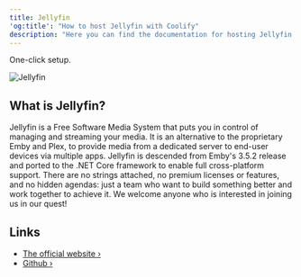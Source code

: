 ```yaml
---
title: Jellyfin
'og:title': "How to host Jellyfin with Coolify"
description: "Here you can find the documentation for hosting Jellyfin with Coolify."
---
```


<Check>One-click setup.</Check>

![Jellyfin](https://raw.githubusercontent.com/jellyfin/jellyfin-ux/master/branding/SVG/banner-logo-solid.svg?sanitize=true)

## What is Jellyfin?
Jellyfin is a Free Software Media System that puts you in control of managing and streaming your media. It is an alternative to the proprietary Emby and Plex, to provide media from a dedicated server to end-user devices via multiple apps. Jellyfin is descended from Emby's 3.5.2 release and ported to the .NET Core framework to enable full cross-platform support. There are no strings attached, no premium licenses or features, and no hidden agendas: just a team who want to build something better and work together to achieve it. We welcome anyone who is interested in joining us in our quest!

## Links
- [The official website ›](https://jellyfin.org/)
- [Github ›](https://github.com/jellyfin/jellyfin)